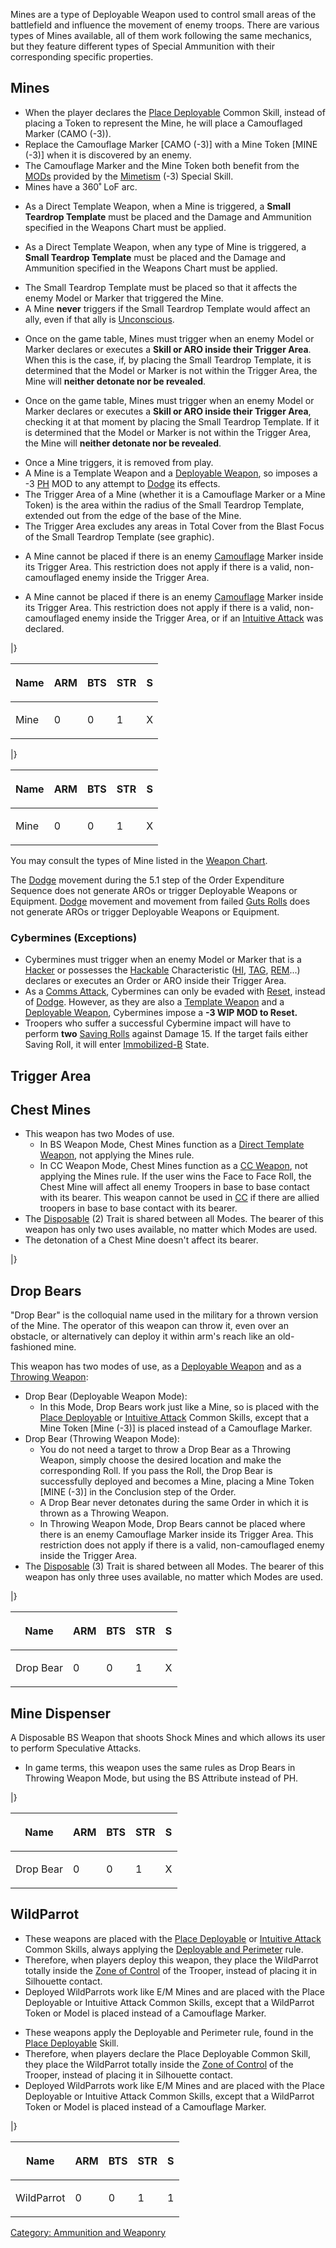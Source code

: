 {{section-ammo-and-weaponry}}


Mines are a type of Deployable Weapon used to control small areas of the battlefield and influence the movement of enemy troops. There are various types of Mines available, all of them work following the same mechanics, but they feature different types of Special Ammunition with their corresponding specific properties.


{{n4}}
{{image | name=a-p_mine0.jpg | style= 128inline }}
{{image | name=e-m_mine0.jpg | style= 128inline }}
{{image | name=monofilament_mine0.jpg | style= 128inline }}
{{image | name=shock_mine0.jpg | style= 128inline }}
{{image | name=viral_mine0.jpg | style= 128inline }}


{{n4end}}
==Mines==
{{skillbox |black| MINES |}}
{{skill-label |Concealed, Deployable, Disposable (3), Direct Template (Small Teardrop)}}
{{effects}}
*When the player declares the [[Place Deployable]] Common Skill, instead of placing a Token to represent the Mine, he will place a Camouflaged Marker (CAMO (-3)).
*Replace the Camouflage Marker [CAMO (-3)] with a Mine Token [MINE (-3)] when it is discovered by an enemy.
*The Camouflage Marker and the Mine Token both benefit from the [[MODs]] provided by the [[Mimetism]] (-3) Special Skill.
*Mines have a 360˚ LoF arc.
{{c1}}
*As a Direct Template Weapon, when a Mine is triggered, a '''Small Teardrop Template''' must be placed and the Damage and Ammunition specified in the Weapons Chart must be applied.
{{c1end}}{{n4list}}
*As a Direct Template Weapon, when any type of Mine is triggered, a '''Small Teardrop Template''' must be placed and the Damage and Ammunition specified in the Weapons Chart must be applied.
{{n4end}}
*The Small Teardrop Template must be placed so that it affects the enemy Model or Marker that triggered the Mine.
*A Mine '''never''' triggers if the Small Teardrop Template would affect an ally, even if that ally is [[Unconscious]].
{{c1}}
*Once on the game table, Mines must trigger when an enemy Model or Marker declares or executes a '''Skill or ARO inside their Trigger Area'''. When this is the case, if, by placing the Small Teardrop Template, it is determined that the Model or Marker is not within the Trigger Area, the Mine will '''neither detonate nor be revealed'''.
{{c1end}}{{n4list}}
* Once on the game table, Mines must trigger when an enemy Model or Marker declares or executes a '''Skill or ARO inside their Trigger Area''', checking it at that moment by placing the Small Teardrop Template. If it is determined that the Model or Marker is not within the Trigger Area, the Mine will '''neither detonate nor be revealed'''.
{{n4end}}
*Once a Mine triggers, it is removed from play. 
*A Mine is a Template Weapon and a [[Deployable Weapon]], so imposes a -3 [[PH]] MOD to any attempt to [[Dodge]] its effects.
*The Trigger Area of a Mine (whether it is a Camouflage Marker or a Mine Token) is the area within the radius of the Small Teardrop Template, extended out from the edge of the base of the Mine.
*The Trigger Area excludes any areas in Total Cover from the Blast Focus of the Small Teardrop Template (see graphic).
{{c1}}
*A Mine cannot be placed if there is an enemy [[Camouflaged | Camouflage]] Marker inside its Trigger Area. This restriction does not apply if there is a valid, non-camouflaged enemy inside the Trigger Area.
{{c1end}}{{n4list}}
*A Mine cannot be placed if there is an enemy [[Camouflaged | Camouflage]] Marker inside its Trigger Area. This restriction does not apply if there is a valid, non-camouflaged enemy inside the Trigger Area, or if an [[Intuitive Attack]] was declared.
{{n4end}}


{{c1}}
{{weapon}}
{{weaponrow|Anti-Personnel Mine| | | | | | | |13|1|N|ARM|[[Concealed]], [[Deployable]], [[Direct Template (Small Teardrop)]], [[Disposable]] (3), [*see above].}}
|}

{| class="wikitable-dark"
|-
! Name !! ARM !! BTS !! STR !! S
|-
| Mine || 0 || 0 || 1 || X
|}
{{c1end}}{{n4}}
{{weapon}}
{{weaponrow|Mine| | | | | | | |13|1|N|ARM|[[Concealed]], [[Deployable]], [[Direct Template (Small Teardrop)]], [[Disposable]] (3), [*see above].}}
|}

{| class="wikitable-dark"
|-
! Name !! ARM !! BTS !! STR !! S
|-
| Mine || 0 || 0 || 1 || X
|}
{{n4end}}


{{explain-start}}
You may consult the types of Mine listed in the [[Weapon Chart]].
{{explain-end}}


{{c1}}
{{remember-start}}
The [[Dodge]] movement during the 5.1  step of the Order Expenditure Sequence does not generate AROs or trigger Deployable Weapons or Equipment.
{{remember-end}}
{{c1end}}{{n4list}}
{{remember-start}}
[[Dodge]] movement and movement from failed [[Guts Roll]]s does not generate AROs or trigger Deployable Weapons or Equipment.
{{remember-end}}


=== Cybermines (Exceptions) ===

{{image | name=cybermine0.jpg | style= 128 }}

* Cybermines must trigger when an enemy Model or Marker that is a [[Hacker]] or possesses the [[Hackable]] Characteristic ([[HI]], [[TAG]], [[REM]]...) declares or executes an Order or ARO inside their Trigger Area.
* As a [[Comms Attack]], Cybermines can only be evaded with [[Reset]], instead of [[Dodge]]. However, as they are also a [[Template Weapon]] and a [[Deployable Weapon]], Cybermines impose a '''-3 WIP MOD to Reset.''' 
* Troopers who suffer a successful Cybermine impact will have to perform '''two''' [[Saving Rolls]] against Damage 15. If the target fails either Saving Roll, it will enter [[Immobilized-B]] State.
{{n4end}}


== Trigger Area ==
{{image | name=eng-trigger-area-1024.jpg | style=512border }}


{{n4list}}
== Chest Mines ==
* This weapon has two Modes of use.
** In BS Weapon Mode, Chest Mines function as a [[Direct Template Weapon]], not applying the Mines rule. 
** In CC Weapon Mode, Chest Mines function as a [[CC Weapon]], not applying the Mines rule. If the user wins the Face to Face Roll, the Chest Mine will affect all enemy Troopers in base to base contact with its bearer. This weapon cannot be used in [[CC]] if there are allied troopers in base to base contact with its bearer.
* The [[Disposable]] (2) Trait is shared between all Modes. The bearer of this weapon has only two uses available, no matter which Modes are used.
* The detonation of a Chest Mine doesn't affect its bearer.


{{weapon}}
{{weaponrow|[[Chest Mines]] (CC Mode)| | | | | | | |13|1|SHOCK|ARM|[[CC Attack (+3)]], [[Disposable (2)]]}}
{{weaponrow|[[Chest Mines]] (BS Mode)| | | | | | | |13|1|SHOCK|ARM|[[Traits#Intuitive_Attack | Intuitive Attack]], [[Disposable (2)]], [[Direct Template (Small Teardrop)]], [[Double Shot]]}}
|}


== Drop Bears ==
"Drop Bear" is the colloquial name used in the military for a thrown version of the Mine. The operator of this weapon can throw it, even over an obstacle, or alternatively can deploy it within arm's reach like an old-fashioned mine.

{{skillbox |black| DROP BEAR |  }}
{{effects}}
This weapon has two modes of use, as a [[Deployable Weapon]] and as a [[Throwing Weapon]]:
* Drop Bear (Deployable Weapon Mode):
** In this Mode, Drop Bears work just like a Mine, so is placed with the [[Place Deployable]] or [[Intuitive Attack]] Common Skills, except that a Mine Token [Mine (-3)] is placed instead of a Camouflage Marker. 
* Drop Bear (Throwing Weapon Mode):
** You do not need a target to throw a Drop Bear as a Throwing Weapon, simply choose the desired location and make the corresponding Roll. If you pass the Roll, the Drop Bear is successfully deployed and becomes a Mine, placing a Mine Token [MINE (-3)] in the Conclusion step of the Order.
** A Drop Bear never detonates during the same Order in which it is thrown as a Throwing Weapon.
** In Throwing Weapon Mode, Drop Bears cannot be placed where there is an enemy Camouflage Marker inside its Trigger Area. This restriction does not apply if there is a valid, non-camouflaged enemy inside the Trigger Area.
* The [[Disposable]] (3) Trait is shared between all Modes. The bearer of this weapon has only three uses available, no matter which Modes are used.


{{weapon}}
{{weaponrow|Drop Bears (Throwing Weapon)|+3|-3|--|--|--|--|--|--|1|--|--|[[Throwing Weapon]], [[Speculative Attack]], [[Disposable]] (3), [[Targetless]],  [*see above]}}
{{weaponrow|Drop Bears (Deployable Weapon)|--|--|--|--|--|--|--|13|1|SHOCK|ARM|[[Intuitive Attack]], [[Disposable]] (3), [[Direct Template (Small Teardrop)]], [[Deployable]],  [*see above]}}
|}

{| class="wikitable-dark"
|-
! Name !! ARM !! BTS !! STR !! S
|-
| Drop Bear || 0 || 0 || 1 || X
|}


== Mine Dispenser ==
A Disposable BS Weapon that shoots Shock Mines and which allows its user to perform Speculative Attacks.

{{skillbox |black| MINE DISPENSER |  }}
{{effects}}
* In game terms, this weapon uses the same rules as Drop Bears in Throwing Weapon Mode, but using the BS Attribute instead of PH. 


{{weapon}}
{{weaponrow|[[Mine Dispenser]]|0|+3|-3|-6|-6|-6|--|--|1|--|--|[[Traits#Speculative_Attack | Speculative Attack]], [[Disposable (2)]], [[Double Shot]], [[Targetless]], [*see above]}}
|}

{| class="wikitable-dark"
|-
! Name !! ARM !! BTS !! STR !! S
|-
| Drop Bear || 0 || 0 || 1 || X
|}


{{update | Jan 2021}}

== WildParrot ==

{{skillbox |black| WILDPARROT |  }}
{{effects}}
{{update | PDF 2.1, July 2023}}
* These weapons {{erratahighlight}}are placed with the [[Place Deployable]] or [[Intuitive Attack]] Common Skills, always applying the [[Place Deployable | Deployable and Perimeter]] rule.{{erratahighlight-end}}
* Therefore, when players {{erratahighlight}}deploy this weapon{{erratahighlight-end}}, they place the WildParrot totally inside the [[Zone of Control]] of the Trooper, instead of placing it in Silhouette contact.
* Deployed WildParrots work like E/M Mines and are placed with the Place Deployable or Intuitive Attack Common Skills, except that a WildParrot Token or Model is placed instead of a Camouflage Marker.
{{update-end}}
{{original}}
* These weapons {{originalhighlight}}apply the Deployable and Perimeter rule, found in the [[Place Deployable]] Skill.{{originalhighlight-end}}
* Therefore, when players {{originalhighlight}}declare the Place Deployable Common Skill{{originalhighlight-end}}, they place the WildParrot totally inside the [[Zone of Control]] of the Trooper, instead of placing it in Silhouette contact.
* Deployed WildParrots work like E/M Mines and are placed with the Place Deployable or Intuitive Attack Common Skills, except that a WildParrot Token or Model is placed instead of a Camouflage Marker.
{{original-end}}


{{weapon}}
{{weaponrow|WildParrot| | | | | | | |13|1|E/M|BTS|[[Traits#Intuitive_Attack | Intuitive Attack]], [[Disposable (1)]], [[Direct Template (Small Teardrop)]], [[Deployable]], [[Perimeter]]. [*see above]}}
|}


{| class="wikitable-dark"
|-
! Name !! ARM !! BTS !! STR !! S
|-
| WildParrot || 0 || 0 || 1 || 1
|}

{{update-end}}


{{n4end}}




{{section-ammo-and-weaponry}}



[[Category: Ammunition and Weaponry]]